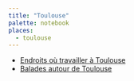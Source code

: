 ```yaml
---
title: "Toulouse"
palette: notebook
places:
  - toulouse
---
```


- [Endroits où travailler à Toulouse](/toulouse/work)
- [Balades autour de Toulouse](/toulouse/walks)
